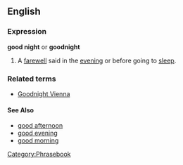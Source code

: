 ==English==

===Expression===
'''good night''' or '''goodnight'''
#A [[farewell]] said in the [[evening]] or before going to [[sleep]].

===Related terms===
* [[Goodnight Vienna]]

====See Also====
*[[good afternoon]]
*[[good evening]]
*[[good morning]]

[[Category:Phrasebook]]